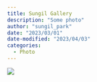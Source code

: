 ```yaml
---
title: Sungil Gallery 
description: "Some photo" 
author: "sungil_park" 
date: "2023/03/01" 
date-modified: "2023/04/03" 
categories:
  - Photo 
---
```


![](Gallery/marine1.jpg)
